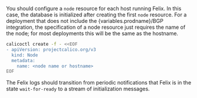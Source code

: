 You should configure a `node` resource for each
host running Felix. In this case, the database is initialized after
creating the first `node` resource. For a deployment that does not include
the {variables.prodname}/BGP integration, the specification of a node resource just
requires the name of the node; for most deployments this will be the same as the
hostname.

```bash
calicoctl create -f - <<EOF
- apiVersion: projectcalico.org/v3
  kind: Node
  metadata:
    name: <node name or hostname>
EOF
```

The Felix logs should transition from periodic notifications
that Felix is in the state `wait-for-ready` to a stream of initialization
messages.
